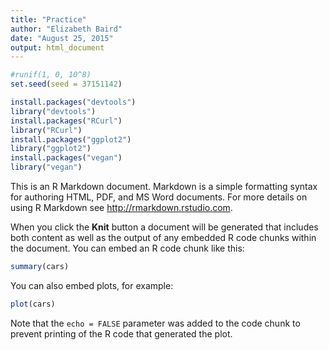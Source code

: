 ```yaml
---
title: "Practice"
author: "Elizabeth Baird"
date: "August 25, 2015"
output: html_document
---
```


```r
#runif(1, 0, 10^8)
set.seed(seed = 37151142)
```

```r
install.packages("devtools")
library("devtools")
install.packages("RCurl")
library("RCurl")
install.packages("ggplot2")
library("ggplot2")
install.packages("vegan")
library("vegan")
```




This is an R Markdown document. Markdown is a simple formatting syntax for authoring HTML, PDF, and MS Word documents. For more details on using R Markdown see <http://rmarkdown.rstudio.com>.

When you click the **Knit** button a document will be generated that includes both content as well as the output of any embedded R code chunks within the document. You can embed an R code chunk like this:

```r
summary(cars)
```

You can also embed plots, for example:

```r
plot(cars)
```

Note that the `echo = FALSE` parameter was added to the code chunk to prevent printing of the R code that generated the plot.

